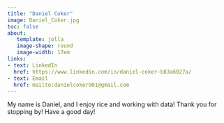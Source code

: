 ```yaml
---
title: "Daniel Coker"
image: Daniel_Coker.jpg
toc: false
about: 
   template: jolla
   image-shape: round 
   image-width: 17em
links:
- text: LinkedIn
  href: https://www.linkedin.com/in/daniel-coker-b83a6027a/
- text: Email
  href: mailto:danielcoker901@gmail.com
---
```


My name is Daniel, and I enjoy rice and working with data! Thank you for stopping by! Have a good day!

